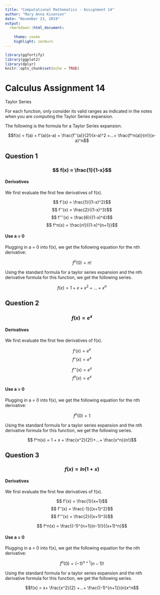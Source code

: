 ```yaml
---
title: "Computational Mathematics - Assignment 14"
author: "Mary Anna Kivenson"
date: "November 23, 2019"
output:
  rmarkdown::html_document:
    
    theme: cosmo 
    highlight: zenburn
---
```


```r
library(ggfortify)
library(ggplot2)
library(dplyr)
knitr::opts_chunk$set(echo = TRUE)
```


# Calculus Assignment 14 {.tabset}

Taylor Series

For each function, only consider its valid ranges as indicated in the notes when you are computing the Taylor Series expansion.

The following is the formula for a Taylor Series expansion. 

$$f(x) = f(a) + f'(a)(x-a) + \frac{f''(a)}{2!}(x-a)^2 +...+ \frac{f^n(a)}{n!}(x-a)^n$$


## Question 1

### $$ f(x) = \frac{1}{1-x}$$

#### Derivatives 

We first evaluate the first few derivatives of f(x).

$$ f'(x) = \frac{1}{(1-x)^2}$$
$$ f''(x) = \frac{2}{(1-x)^3}$$
$$ f'''(x) = \frac{6}{(1-x)^4}$$
$$ f^n(x) = \frac{n!}{(1-x)^{n+1}}$$

#### Use a = 0

Plugging in a = 0 into f(x), we get the following equation for the nth derivative:

$$ f^n(0) = n!$$

Using the standard formula for a taylor series expansion and the nth derivative formula for this function, we get the following series. 

$$f(x) = 1 + x + x^2 +...+ x^{n}$$


## Question 2

### $$ f(x) = e^x$$

#### Derivatives 

We first evaluate the first few derivatives of f(x).

$$ f'(x) = e^x$$
$$ f''(x) = e^x$$

$$ f'''(x) = e^x$$
$$ f^n(x) = e^x$$


#### Use a = 0

Plugging in a = 0 into f(x), we get the following equation for the nth derivative:

$$ f^n(0) = 1$$

Using the standard formula for a taylor series expansion and the nth derivative formula for this function, we get the following series. 

$$ f^n(x) = 1 + x + \frac{x^2}{2!}+...+ \frac{x^n}{n!}$$

## Question 3

### $$ f(x) = ln(1+x)$$

#### Derivatives 

We first evaluate the first few derivatives of f(x).

$$ f'(x) = \frac{1}{x+1}$$
$$ f''(x) = \frac{-1}{(x+1)^2}$$
$$ f'''(x) = \frac{2}{(x+1)^3}$$

$$ f^n(x) = \frac{(-1)^{n+1}(n-1)!}{(x+1)^n}$$

#### Use a = 0

Plugging in a = 0 into f(x), we get the following equation for the nth derivative:

$$ f^n(0) = (-1)^{n+1}(n-1)!$$

Using the standard formula for a taylor series expansion and the nth derivative formula for this function, we get the following series. 

$$f(x) = x+ \frac{x^2}{2} +...+ \frac{(-1)^{n+1}}{n}x^n$$

